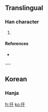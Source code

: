 ==Translingual==

===Han character===
{{Han char|rn=9|rad=人|as=03|sn=5|four=|canj=人一木 (OMD)}}

# {{defn|Han}}

====References====
* {{Han ref|kx=0094.051|dkj=|dj=|hdz=|uh=3435|ud=13365|bh=|bd=}}
---
==Korean==

===Hanja===
{{ko-hanja|hangeul=유|rv=yu|mr=yu|y=yu|eumhun=선비|ehrv=seonbi|ehmr=sŏnbi|ehy=senpi}}

[[fr:㐵]]
[[ko:㐵]]